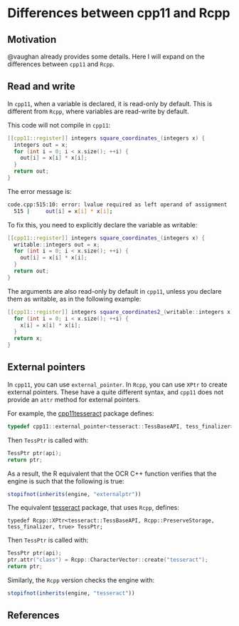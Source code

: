 # Differences between cpp11 and Rcpp

## Motivation

@vaughan already provides some details. Here I will expand on the differences between `cpp11` and `Rcpp`.

## Read and write

In `cpp11`, when a variable is declared, it is read-only by default. This is different from `Rcpp`, where variables are read-write by default.

This code will not compile in `cpp11`:

```cpp
[[cpp11::register]] integers square_coordinates_(integers x) {
  integers out = x;
  for (int i = 0; i < x.size(); ++i) {
    out[i] = x[i] * x[i];
  }
  return out;
}
```

The error message is:

```bash
code.cpp:515:10: error: lvalue required as left operand of assignment
  515 |     out[i] = x[i] * x[i];
```

To fix this, you need to explicitly declare the variable as writable:

```cpp
[[cpp11::register]] integers square_coordinates_(integers x) {
  writable::integers out = x;
  for (int i = 0; i < x.size(); ++i) {
    out[i] = x[i] * x[i];
  }
  return out;
}
```

The arguments are also read-only by default in `cpp11`, unless you declare them as writable, as in the following example:

```cpp
[[cpp11::register]] integers square_coordinates2_(writable::integers x) {
  for (int i = 0; i < x.size(); ++i) {
    x[i] = x[i] * x[i];
  }
  return x;
}
```

## External pointers

In `cpp11`, you can use `external_pointer`. In `Rcpp`, you can use `XPtr` to create external pointers. These have a quite different syntax, and `cpp11` does not provide an `attr` method for external pointers.

For example, the [cpp11tesseract](https://github.com/pachadotdev/cpp11tesseract) package defines:

```cpp
typedef cpp11::external_pointer<tesseract::TessBaseAPI, tess_finalizer> TessPtr;
```

Then `TessPtr` is called with:

```cpp
TessPtr ptr(api);
return ptr;
```

As a result, the R equivalent that the OCR C++ function verifies that the engine is such that the following is true:

```r
stopifnot(inherits(engine, "externalptr"))
```

The equivalent [tesseract](https://github.com/ropensci/tesseract/) package, that uses `Rcpp`, defines:

```
typedef Rcpp::XPtr<tesseract::TessBaseAPI, Rcpp::PreserveStorage, tess_finalizer, true> TessPtr;
```

Then `TessPtr` is called with:

```cpp
TessPtr ptr(api);
ptr.attr("class") = Rcpp::CharacterVector::create("tesseract");
return ptr;
```

Similarly, the `Rcpp` version checks the engine with:

```r
stopifnot(inherits(engine, "tesseract"))
```

## References
